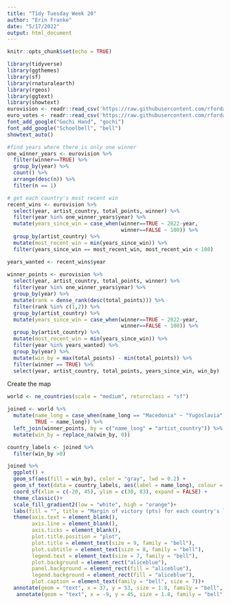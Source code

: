 ```yaml
---
title: "Tidy Tuesday Week 20"
author: "Erin Franke"
date: "5/17/2022"
output: html_document
---
```


```r
knitr::opts_chunk$set(echo = TRUE)
```

```r
library(tidyverse)
library(ggthemes)
library(sf)
library(rnaturalearth)
library(rgeos)
library(ggtext)
library(showtext)
eurovision <- readr::read_csv('https://raw.githubusercontent.com/rfordatascience/tidytuesday/master/data/2022/2022-05-17/eurovision.csv')
euro_votes <- readr::read_csv('https://raw.githubusercontent.com/rfordatascience/tidytuesday/master/data/2022/2022-05-17/eurovision-votes.csv')
font_add_google("Gochi Hand", "gochi")
font_add_google("Schoolbell", "bell")
showtext_auto()
```

```r
#find years where there is only one winner 
one_winner_years <- eurovision %>%
  filter(winner==TRUE) %>%
  group_by(year) %>%
  count() %>%
  arrange(desc(n)) %>%
  filter(n == 1)

# get each country's most recent win
recent_wins <- eurovision %>%
  select(year, artist_country, total_points, winner) %>%
  filter(year %in% one_winner_years$year) %>%
  mutate(years_since_win = case_when(winner==TRUE ~ 2022-year, 
                                     winner==FALSE ~ 100)) %>%
  group_by(artist_country) %>%
  mutate(most_recent_win = min(years_since_win)) %>%
  filter(years_since_win == most_recent_win, most_recent_win < 100)

years_wanted <- recent_wins$year
  
winner_points <- eurovision %>%
  select(year, artist_country, total_points, winner) %>%
  filter(year %in% one_winner_years$year) %>%
  group_by(year) %>%
  mutate(rank = dense_rank(desc(total_points))) %>%
  filter(rank %in% c(1,2)) %>%
  group_by(artist_country) %>%
  mutate(years_since_win = case_when(winner==TRUE ~ 2022-year, 
                                     winner==FALSE ~ 100)) %>%
  group_by(artist_country) %>%
  mutate(most_recent_win = min(years_since_win)) %>%
  filter(year %in% years_wanted) %>%
  group_by(year) %>%
  mutate(win_by = max(total_points) - min(total_points)) %>%
  filter(winner == TRUE) %>%
  select(year, artist_country, total_points, years_since_win, win_by)
```

Create the map
```r
world <- ne_countries(scale = "medium", returnclass = "sf")

joined <- world %>%
  mutate(name_long = case_when(name_long == "Macedonia" ~ "Yugoslavia",
         TRUE ~ name_long)) %>%
  left_join(winner_points, by = c("name_long" = "artist_country")) %>%
  mutate(win_by = replace_na(win_by, 0))

country_labels <- joined %>%
  filter(win_by >0)

joined %>%
  ggplot() + 
  geom_sf(aes(fill = win_by), color = "gray", lwd = 0.2) +
  geom_sf_text(data = country_labels, aes(label = name_long), colour = "navy", size =1.5, family = "mono")+
  coord_sf(xlim = c(-20, 45), ylim = c(30, 83), expand = FALSE) +
  theme_classic()+
  scale_fill_gradient2(low = "white", high = "orange")+
  labs(fill = "", title = "Margin of victory (pts) for each country's last Eurovision win", subtitle = "Covers all years with one winner since 1956 (multiple winners 1969, 2004-2016)", x="", y="", caption = "Data courtesy of Eurovision Song Contest Site")+
  theme(axis.text = element_blank(), 
        axis.line = element_blank(),
        axis.ticks = element_blank(), 
        plot.title.position = "plot", 
        plot.title = element_text(size = 9, family = "bell"), 
        plot.subtitle = element_text(size = 8, family = "bell"), 
        legend.text = element_text(size = 7, family = "bell"), 
        plot.background = element_rect("aliceblue"),
        panel.background = element_rect(fill = "aliceblue"), 
        legend.background = element_rect(fill = "aliceblue"), 
        plot.caption = element_text(family = "bell", size = 7))+
  annotate(geom = "text", x = 37, y = 53, size = 1.8, family = "bell", label = "'Stefania' by Kalush \nOrchestra of Ukraine \n blows away UK artist \nby 165 points in 2022", color = "black")+
   annotate(geom = "text", x = -9, y = 45, size = 1.8, family = "bell", label = "The UK lost to \nSwitzerland by 1 in 1988 \nand to Spain by 1 in 1968", color = "black")
```

